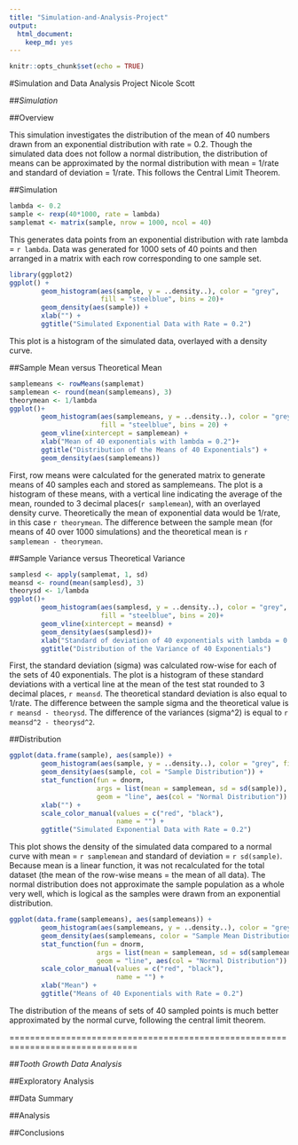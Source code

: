 ```yaml
---
title: "Simulation-and-Analysis-Project"
output: 
  html_document: 
    keep_md: yes
---
```


```r
knitr::opts_chunk$set(echo = TRUE)
```

#Simulation and Data Analysis Project
Nicole Scott

##*Simulation*

##Overview

This simulation investigates the distribution of the mean of 40 numbers drawn
from an exponential distribution with rate = 0.2.  Though the simulated data
does not follow a normal distribution, the distribution of means can be 
approximated by the normal distribution with mean = 1/rate and standard of
deviation = 1/rate.  This follows the Central Limit Theorem.

##Simulation

```r
lambda <- 0.2
sample <- rexp(40*1000, rate = lambda)
samplemat <- matrix(sample, nrow = 1000, ncol = 40)

```

This generates data points from an exponential distribution with rate lambda = 
`r lambda`.  Data was generated for 1000 sets of 40 points and then arranged in 
a matrix with each row corresponding to one sample set.

```r
library(ggplot2)
ggplot() +
        geom_histogram(aes(sample, y = ..density..), color = "grey",
                       fill = "steelblue", bins = 20)+
        geom_density(aes(sample)) +
        xlab("") +
        ggtitle("Simulated Exponential Data with Rate = 0.2")
```

This plot is a histogram of the simulated data, overlayed with a density curve.

##Sample Mean versus Theoretical Mean

```r
samplemeans <- rowMeans(samplemat)
samplemean <- round(mean(samplemeans), 3)
theorymean <- 1/lambda
ggplot()+
        geom_histogram(aes(samplemeans, y = ..density..), color = "grey", 
                       fill = "steelblue", bins = 20) +
        geom_vline(xintercept = samplemean) +
        xlab("Mean of 40 exponentials with lambda = 0.2")+
        ggtitle("Distribution of the Means of 40 Exponentials") +
        geom_density(aes(samplemeans))

```

First, row means were calculated for the generated matrix to generate means of
40 samples each and stored as samplemeans.  The plot is a histogram of these 
means, with a vertical line indicating the average of the mean, rounded to 3 
decimal places(`r samplemean`), with an overlayed density curve. Theoretically 
the mean of exponential data would be 1/rate, in this case `r theorymean`.  The 
difference between the sample mean (for means of 40 over 1000 simulations) and 
the theoretical mean is `r samplemean - theorymean`.

##Sample Variance versus Theoretical Variance

```r
samplesd <- apply(samplemat, 1, sd)
meansd <- round(mean(samplesd), 3)
theorysd <- 1/lambda
ggplot()+
        geom_histogram(aes(samplesd, y = ..density..), color = "grey", 
                       fill = "steelblue", bins = 20)+
        geom_vline(xintercept = meansd) + 
        geom_density(aes(samplesd))+
        xlab("Standard of deviation of 40 exponentials with lambda = 0.2")+
        ggtitle("Distribution of the Variance of 40 Exponentials")
```

First, the standard deviation (sigma) was calculated row-wise for each of the 
sets of 40 exponentials.  The plot is a histogram of these standard 
deviations with a vertical line at the mean of the test stat rounded to 3 
decimal places, `r meansd`.  The theoretical standard deviation is also equal 
to 1/rate.  The difference between the sample sigma and the theoretical value is 
`r meansd - theorysd`.  The difference of the variances (sigma^2) is equal to
`r meansd^2 - theorysd^2`.

##Distribution

```r
ggplot(data.frame(sample), aes(sample)) +
        geom_histogram(aes(sample, y = ..density..), color = "grey", fill = "steelblue", position = "stack", bins = 20)+
        geom_density(aes(sample, col = "Sample Distribution")) +
        stat_function(fun = dnorm, 
                      args = list(mean = samplemean, sd = sd(sample)), 
                      geom = "line", aes(col = "Normal Distribution")) + 
        xlab("") +
        scale_color_manual(values = c("red", "black"), 
                           name = "") +
        ggtitle("Simulated Exponential Data with Rate = 0.2")
```

This plot shows the density of the simulated data compared to a normal curve
with mean = `r samplemean` and standard of deviation = `r sd(sample)`. Because
mean is a linear function, it was not recalculated for the total dataset (the
mean of the row-wise means = the mean of all data).  The normal distribution
does not approximate the sample population as a whole very well, which is 
logical as the samples were drawn from an exponential distribution.

```r
ggplot(data.frame(samplemeans), aes(samplemeans)) +
        geom_histogram(aes(samplemeans, y = ..density..), color = "grey", fill = "steelblue", position = "stack", bins = 20)+
        geom_density(aes(samplemeans, color = "Sample Mean Distribution")) +
        stat_function(fun = dnorm, 
                      args = list(mean = samplemean, sd = sd(samplemeans)), 
                      geom = "line", aes(col = "Normal Distribution")) + 
        scale_color_manual(values = c("red", "black"),
                           name = "") +
        xlab("Mean") +
        ggtitle("Means of 40 Exponentials with Rate = 0.2")
```

The distribution of the means of sets of 40 sampled points is much better 
approximated by the normal curve, following the central limit theorem.  

===============================================================================

##*Tooth Growth Data Analysis*

##Exploratory Analysis

##Data Summary

##Analysis

##Conclusions